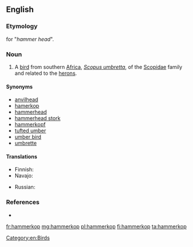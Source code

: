 ==English==

===Etymology===
{{etyl|af|en}} for "''hammer head''".

===Noun===
{{en-noun}}

# A [[bird]] from southern [[Africa]], ''[[Scopus umbretta]]'', of the [[Scopidae]] family and related to the [[heron]]s.

====Synonyms====
* [[anvilhead]]
* [[hamerkop]]
* [[hammerhead]]
* [[hammerhead stork]]
* [[hammerkopf]]
* [[tufted umber]]
* [[umber bird]]
* [[umbrette]]

====Translations====
{{trans-top|''Scopus umbretta''}}
* Finnish: {{t|fi|varjohaikara}}
* Navajo: {{t|nv|tsiikʼánii}}
{{trans-mid}}
* Russian: {{t|ru|молотогла́в|sc=Cyrl}}
{{trans-bottom}}

===References===
* {{R:Webster 1913}}

[[Category:en:Birds]]

[[fr:hammerkop]]
[[mg:hammerkop]]
[[pl:hammerkop]]
[[fi:hammerkop]]
[[ta:hammerkop]]